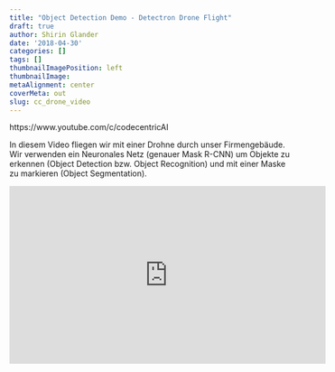 ```yaml
---
title: "Object Detection Demo - Detectron Drone Flight"
draft: true
author: Shirin Glander
date: '2018-04-30'
categories: []
tags: []
thumbnailImagePosition: left
thumbnailImage: 
metaAlignment: center
coverMeta: out
slug: cc_drone_video
---
```


https://www.youtube.com/c/codecentricAI

In diesem Video fliegen wir mit einer Drohne durch unser Firmengebäude. Wir verwenden ein Neuronales Netz (genauer Mask R-CNN) um Objekte zu erkennen (Object Detection bzw. Object Recognition) und mit einer Maske zu markieren (Object Segmentation). 

<iframe width="560" height="315" src="https://www.youtube.com/embed/tXCPXXiMrsU" frameborder="0" allow="autoplay; encrypted-media" allowfullscreen></iframe>